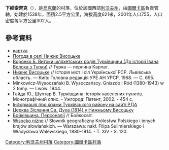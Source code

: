 {{coord|49|1|42|N|23|1|9|E|scale:100000|display=title}}

'''下維索齊克'''（{{lang-uk|Нижнє Висоцьке}}），是[[烏克蘭|烏克蘭]]的村落，位於該國西部[[利沃夫州|利沃夫州]]，由[[圖爾卡區|圖爾卡區]]負責管轄，始建於1538年，面積2.5平方公里，海拔高度621米，2001年人口755，人口密度每平方公里302人。

==參考資料==
*[http://gska2.rada.gov.ua/pls/z7502/A005?rdat1=13.01.2009&rf7571=21450 картка]{{dead link|date=2017年11月 |bot=InternetArchiveBot |fix-attempted=yes }}
* [http://weather.in.ua/ua/l'vovskaja/16869 Погода в селі Нижнє Висоцьке]{{Wayback|url=http://weather.in.ua/ua/l'vovskaja/16869 |date=20181212132707 }}
* [http://turka.at.ua/publ/6-1-0-603#.UbVnVr3cgXd Воронко Б. Витоки шляхетських родів Турківщини  (До історії Івана Волоха з Турки)]{{Wayback|url=http://turka.at.ua/publ/6-1-0-603#.UbVnVr3cgXd |date=20150128113005 }} // Турка — перлина Карпат.
* [http://ukrssr.ru/Lvovskaja.obl/Turkovskij.rajon/Nizhnee_Vysockoe.html Нижнє Висоцьке]{{Wayback|url=http://ukrssr.ru/Lvovskaja.obl/Turkovskij.rajon/Nizhnee_Vysockoe.html |date=20140927180549 }} // Історія міст і сіл Української РСР. Львівська область. — Київ: Головна редакція УРЕ АН УРСР, 1968. — С. 695.
* Minkowicz-Wysoczański В. Wysoczańscy. Gniazdo i Ród (1380–1943) w 2 tomy. — Lwów. 1944.
* Гайда Ю., Шуптар В. Турківщина: історія населених пунктів. Монографічний опис. - Ужгород: Патент, 2002. - 454 с.
* [http://turka-rda.gov.ua/turkivschyna-turystychna/1284-2/ Інформація про храми Турківського району на сайті РДА]{{Wayback|url=http://turka-rda.gov.ua/turkivschyna-turystychna/1284-2/ |date=20161006031122 }}
* [http://decerkva.org.ua/nyz-vysotske.html Церква Зіслання Св. Духа (1814) у Нижньому Висоцьку]{{Wayback|url=http://decerkva.org.ua/nyz-vysotske.html |date=20200129154701 }}
* [https://web.archive.org/web/20150810163614/http://bojkosvit.com/hromada/personaliji/ Бойківщина. Персоналії] // Бойкосвіт.
* [http://dir.icm.edu.pl/pl/Slownik_geograficzny/Tom_XIV/120 Wisocko niżne]{{Wayback|url=http://dir.icm.edu.pl/pl/Slownik_geograficzny/Tom_XIV/120 |date=20190718104319 }} // Słownik geograficzny Królestwa Polskiego i innych krajów słowiańskich. — Warszawa: nakł. Filipa Sulimierskiego i Władysława Walewskiego, 1880-1914. - T. XIV - S. 120.

{{DEFAULTSORT:Нижнє Висоцьке}}
[[Category:利沃夫州村落|Category:利沃夫州村落]]
[[Category:圖爾卡區村落|Category:圖爾卡區村落]]


{{Lviv-geo-stub}}